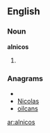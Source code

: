 ==English==

===Noun===
'''alnicos'''

# {{plural of|[[alnico]]}}

===Anagrams===
* {{alphagram|acilnos}}
* [[Nicolas#English|Nicolas]]
* [[oilcans#English|oilcans]]


[[ar:alnicos]]